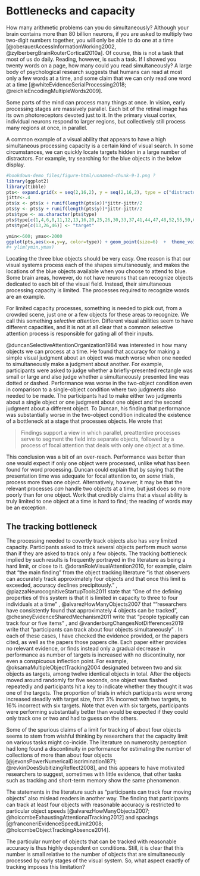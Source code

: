 # Bottlenecks and capacity 

How many arithmetic problems can you do simultaneously? Although your brain contains more than 80 billion neurons, if you are asked to multiply two two-digit numbers together, you will only be able to do one at a time [@oberauerAccessInformationWorking2002, @zylberbergBrainRouterCortical2010a]. Of course, this is not a task that most of us do daily. Reading, however, is such a task. If I showed you twenty words on a page, how many could you read simultaneously? A large body of psychological research suggests that humans can read at most only a few words at a time, and some claim that we can only read one word at a time [@whiteEvidenceSerialProcessing2018; @reichleEncodingMultipleWords2009]. 

Some parts of the mind can process many things at once. In vision, early processing stages are massively parallel. Each bit of the retinal image has its own photoreceptors devoted just to it. In the primary visual cortex, individual neurons respond to larger regions, but collectively still process many regions at once, in parallel. 

A common example of a visual ability that appears to have a high simultaneous processing capacity is a certain kind of visual search. In some circumstances, we can quickly locate targets hidden in a large number of distractors. For example, try searching for the blue objects in the below display.

```r
#bookdown-demo_files/figure-html/unnamed-chunk-9-1.png ?
library(ggplot2)
library(tibble)
pts<- expand.grid(x = seq(2,16,2), y = seq(2,16,2), type = c("distractor"))
jittr<-.4
pts$x <- pts$x + runif(length(pts$x))*jittr-jittr/2
pts$y <- pts$y + runif(length(pts$y))*jittr-jittr/2
pts$type <- as.character(pts$type)
pts$type[c(1,4,6,8,11,12,13,16,20,25,26,30,33,37,41,44,47,48,52,55,59,60)] <- "distractor2"
pts$type[c(13,26,46)] <- "target"

ymin<-600; ymax<-2000
ggplot(pts,aes(x=x,y=y, color=type)) + geom_point(size=6)  +  theme_void() + theme(legend.position = "none")
#+ ylim(ymin,ymax)
```

Locating the three blue objects should be very easy. One reason is that our visual systems process each of the shapes simultaneously, and makes the locations of the blue objects available when you choose to attend to blue. Some brain areas, however, do not have neurons that can recognize objects dedicated to each bit of the visual field. Instead, their simultaneous processing capacity is limited. The processes required to recognize words are an example.

For limited capacity processes, something is needed to pick out, from a crowded scene, just one or a few objects for these areas to recognize. We call this something *selective attention*. Different visual abilities seem to have different capacities, and it is not at all clear that a common selective attention process is responsible for gating all of their inputs.

@duncanSelectiveAttentionOrganization1984 was interested in how many objects we can process at a time. He found that accuracy for making a simple visual judgment about an object was much worse when one needed to simultaneously make a judgment about another. For example, participants were asked to judge whether a briefly-presented rectangle was small or large and also judge whether a simultaneously presented line was dotted or dashed. Performance was  worse in the two-object condition even in comparison to a single-object condition where two judgments also needed to be made. The participants had to make either two judgments about a single object or one judgment about one object and the second judgment about a different object. To Duncan, his finding that performance was substantially worse in the two-object condition indicated the existence of a bottleneck at a stage that processes objects. He wrote that 

> Findings support a view in which parallel, preattentive processes serve to segment the field into separate objects, followed by a process of focal attention that deals with only one object at a time.

This conclusion was a bit of an over-reach. Performance was better than one would expect if only one object were processed, unlike what has been found for word processing. Duncan could explain that by saying that the presentation time was adequate for focal attention to, on *some* trials, process more than one object. Alternatively, however, it may be that the relevant processes *can* handle two objects at a time, but just does so more poorly than for one object. Work that credibly claims that a visual ability is truly limited to one object at a time is hard to find; the reading of words may be an exception.

<!-- One concern with this conclusion was that the results might be explained by a bottleneck on the number of spatial locations that participants needed to process rather than the number of locations. However, subsequent work was more effective at spatially overlapping two objects, which diminished this concern [@blaserTrackingObjectFeaturespace2000]. 
-->

## The tracking bottleneck

The processing needed to covertly track objects also has very limited capacity. Participants asked to track several objects perform much worse than if they are asked to track only a few objects. <!--This suggests a capacity limit for tracking, in contrast to those visual judgments that seem to tap more directly into the massively-parallel processing performed by the early visual system.--> The tracking bottleneck implied by such results is frequently portrayed in the literature as being a hard limit, or close to it. @doranRoleVisualAttention2010, for example, claim that "the main finding" from the object tracking literature "is that observers can accurately track approximately four objects and that once this limit is exceeded, accuracy declines precipitously."  <!--cites Pylyshyn Storm 1989-->, @piazzaNeurocognitiveStartupTools2011 state that "One of the defining properties of this system is that it is limited in capacity to three to four individuals at a time" <!-- which cites Scholl's objects paper which makes the claim of 4 FINSTs but backs it up only with STM etc. type studies -->, @alvarezHowManyObjects2007 that ""researchers have consistently found that approximately 4 objects can be tracked", @chesneyEvidenceSharedMechanism2011 write that "people typically can track four or five items"  <!--cites Pylyshyn 1989-->, and @vanderburgChangesNotDifferences2019 write that "participants can track about four objects simultaneously" <!-- (see Cavanagh & Alvarez, 2005, for a review; Pylyshyn & Storm, 1988)-->. In each of these cases, I have checked the evidence provided, or the papers cited, as well as the papers those papers cite. Each paper either provides no relevant evidence, or finds instead only a gradual decrease in performance as number of targets is increased with no discontinuity, nor even a conspicuous inflection point. For example, @oksamaMultipleObjectTracking2004 designated between two and six objects as targets, among twelve identical objects in total. After the objects moved around randomly for five seconds, one object was flashed repeatedly and participants hit a key to indicate whether they thought it was one of the targets. The proportion of trials in which participants were wrong increased steadily with target size, from 3% incorrect with two targets, to 16% incorrect with six targets. Note that even with six targets, participants were performing substantially better than would be expected if they could only track one or two and had to guess on the others.

Some of the spurious claims of a limit for tracking of about four objects seems to stem from wishful thinking by researchers that the capacity limit on various tasks might co-incide. The literature on numerosity perception had long found a discontinuity in performance for estimating the number of collections of more than about four objects [@jevonsPowerNumericalDiscrimination1871; @revkinDoesSubitizingReflect2008], and this appears to have motivated researchers to suggest, sometimes with little evidence, that other tasks such as tracking and short-term memory show the same phenomenon.

<!--Pylyshyn et al. 1994: "possible to track about four randomly moving objects" even though earlier in that paper he says "at least four" and acknolwedges it depends on trajectories etc. -->
<!-- Franconeri & Alvarez: "researchers have consistently found that approximately 4 objects can be tracked (Intriligator & Cavanagh, 2001; Pylyshyn & Storm, 1988; Yantis, 1992). The similarity of these estimates, combined with the frequency with which 4-item limits arise in other attention tasks, suggests the possibility that there is a “magical number 4” in visual attention (Cowan, 2001; Pylyshyn, 1989)." -->
<!-- Papers I have checked for the 4-object claim: Cowan, 2001 claimed it for MOT, citing Pylyshyn et al. 1994, which does say "experiments showing that observers can simultaneously track some three to five identical target items" but then when he describes the studies he doesn't say they show that, even though in the discussion he says "One is that it is possible to track about four randomly moving objects" -->
<!-- In some cases the problem stems from Scholl Pylyshyn Feldman paper that devised the effective tracking capacity measure assuming 100% accuracy for one object and delivering a single number, often 4, for effective number tracked-->
<!--  Alvarez & Franconeri (2007) in their Introduction claims that Pylyshyn & Storm 1988 and Yantis 1992 and Intriligator & Cavanagh 2001 all said you can only track up to 4 objects, but neither said any such thing, it seems from my reading of those papers, e.g.  Pylyshyn & Storm 1988 only went up to 5 out of 10 and there was gradual decrease in performance all the way through. -->

<!-- https://psyc2016.whatanimalssee.com/bottlenecks.html#a-bottleneck-for-object-judgments -->

The statements in the literature such as "participants can track four moving objects" also mislead readers in another way. The finding that participants can track at least four objects with reasonable accuracy is restricted to particular object speeds [@alvarezHowManyObjects2007; @holcombeExhaustingAttentionalTracking2012] and spacings [@franconeriEvidenceSpeedLimit2008; @holcombeObjectTrackingAbsence2014].

The particular number of objects that can be tracked with reasonable accuracy is thus highly dependent on conditions. Still, it is clear that this number is small relative to the number of objects that are simultaneously processed by early stages of the visual system. So, what aspect exactly of tracking imposes this limitation?
